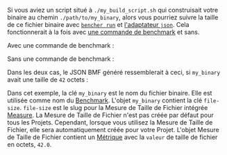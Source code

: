 
Si vous aviez un script situé à `./my_build_script.sh` qui construisait votre binaire
au chemin `./path/to/my_binary`,
alors vous pourriez suivre la taille de ce fichier binaire avec
<code><a href="/fr/docs/explanation/bencher-run/">bencher run</a></code>
et [l'adaptateur `json`][json adapter].
Cela fonctionnerait à la fois avec [une commande de benchmark][bencher run] et sans.

Avec une commande de benchmark :
<CmdExample />

Sans une commande de benchmark :
<NoCmdExample />

Dans les deux cas, le JSON BMF généré ressemblerait à ceci,
si `my_binary` avait une taille de `42` octets :

<JsonExample />

Dans cet exemple, la clé `my_binary` est le nom du fichier binaire.
Elle est utilisée comme nom du [Benchmark][benchmark].
L'objet `my_binary` contient la clé `file-size`.
`file-size` est le slug pour la Mesure de Taille de Fichier intégrée [Measure][measure].
La Mesure de Taille de Fichier n'est pas créée par défaut pour tous les Projets.
Cependant, lorsque vous utilisez la Mesure de Taille de Fichier,
elle sera automatiquement créée pour votre Projet.
L'objet Mesure de Taille de Fichier contient un [Métrique][metric]
avec la `valeur` de taille de fichier en octets, `42.0`.

[json adapter]: /fr/docs/explanation/adapters/#-json
[bencher run]: /fr/docs/explanation/bencher-run/#benchmark-command

[benchmark]: /fr/docs/explanation/benchmarking/#benchmark
[measure]: /fr/docs/explanation/benchmarking/#measure
[metric]: /fr/docs/explanation/benchmarking/#metrics